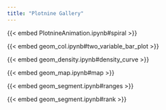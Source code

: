 ```yaml
---
title: "Plotnine Gallery"
---
```


::: {.content-block .grid .gap-4}

::: {.g-col-6 .g-col-md-4}
{{< embed PlotnineAnimation.ipynb#spiral >}}
:::

::: {.g-col-6 .g-col-md-4}
{{< embed geom_col.ipynb#two_variable_bar_plot >}}
:::

::: {.g-col-6 .g-col-md-4}
{{< embed geom_density.ipynb#density_curve >}}
:::

::: {.g-col-6 .g-col-md-4}
{{< embed geom_map.ipynb#map >}}
:::

::: {.g-col-6 .g-col-md-4}
{{< embed geom_segment.ipynb#ranges >}}
:::

::: {.g-col-6 .g-col-md-4}
{{< embed geom_segment.ipynb#rank >}}
:::

:::